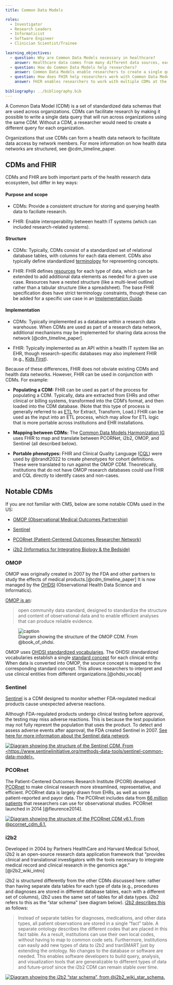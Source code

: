 ```yaml
---
title: Common Data Models

roles:
  - Investigator
  - Research Leaders
  - Informaticist
  - Software Engineer
  - Clinician Scientist/Trainee
  
learning_objectives:
  - question: Why are Common Data Models necessary in healthcare?
    answer: Healthcare data comes from many different data sources, each with their own data format. Analyzing data from multiple sources is difficult if each source formats the data differently. However, if the data sources agree to use a Common Data Model, analysis becomes much easier, and the data can be combined to provide a broader picture of the healthcare landscape.
  - question: How do Common Data Models help researchers?
    answer: Common Data Models enable researchers to create a single query to send to multiple partner organizations rather than create different queries for each organization. CDMs also enable the partner organizations to process the query internally so the researcher does not need to work directly with the raw data.
  - question: How does FHIR help researchers work with Common Data Models?
    answer: FHIR enables researchers to work with multiple CDMs at the same time. The Common Data Models Harmonization (CDMH) FHIR Implementation Guide maps FHIR resources to common CDMs, allowing researchers to easily work between multiple CDMs.
    
bibliography: ../bibliography.bib
---
```


A Common Data Model (CDM) is a set of standardized data schemas that are used across organizations. CDMs can facilitate research by making it possible to write a single data query that will run across organizations using the same CDM. Without a CDM, a researcher would need to create a different query for each organization.

Organizations that use CDMs can form a health data network to facilitate data access by network members. For more information on how health data networks are structured, see @cdm_timeline_paper.

## CDMs and FHIR

CDMs and FHIR are both important parts of the health research data ecosystem, but differ in key ways:

#### Purpose and scope

-   CDMs: Provide a consistent structure for storing and querying health data to faciliate research.

-   FHIR: Enable interoperability between health IT systems (which can included research-related systems).

#### Structure

-   CDMs: Typically, CDMs consist of a standardized set of relational database tables, with columns for each data element. CDMs also typically define standardized [terminology](terminology.qmd) for representing concepts.

-   FHIR: FHIR defines [resources](key-fhir-resources.qmd) for each type of data, which can be extended to add additional data elements as needed for a given use case. Resources have a nested structure (like a multi-level outline) rather than a tabular structure (like a spreadsheet). The base FHIR specification does have strict terminology constraints, though these can be added for a specific use case in an [Implementation Guide](data-modeling-reading-igs.qmd).

#### Implementation

-   CDMs: Typically implemented as a database within a research data warehouse. When CDMs are used as part of a research data network, additional mechanisms may be implemented for sharing data across the network [@cdm_timeline_paper].

-   FHIR: Typically implemented as an API within a health IT system like an EHR, though research-specific databases may also implement FHIR (e.g., [Kids First](https://kidsfirstdrc.org)).

Because of these differences, FHIR does not obviate existing CDMs and health data networks. However, FHIR can be used in conjunction with CDMs. For example:

-   **Populating a CDM:** FHIR can be used as part of the process for populating a CDM. Typically, data are extracted from EHRs and other clinical or billing systems, transformed into the CDM's format, and then loaded into the CDM database. (Note that this type of process is generally referred to as [ETL](https://en.wikipedia.org/wiki/Extract,_transform,_load) for Extract, Transform, Load.) FHIR can be used as the input into an ETL process, which may allow for ETL logic that is more portable across institutions and EHR installations.

-   **Mapping between CDMs:** The [Common Data Models Harmonization IG](http://hl7.org/fhir/us/cdmh/) uses FHIR to map and translate between PCORNet, i2b2, OMOP, and Sentinel (all described below).

-   **Portable phenotypes:** FHIR and Clinical Quality Language ([CQL](https://cql.hl7.org)) were used by @brandt2022 to create phenotypes for cohort definitions. These were translated to run against the OMOP CDM. Theoretically, institutions that do not have OMOP research databases could use FHIR and CQL directly to identify cases and non-cases.

## Notable CDMs

If you are not familiar with CMS, below are some notable CDMs used in the US:

-   [OMOP (Observational Medical Outcomes Partnership)](https://www.ohdsi.org/data-standardization/)

-   [Sentinel](https://www.sentinelinitiative.org/)

-   [PCORnet (Patient-Centered Outcomes Researcher Network)](https://pcornet.org/)

-   [i2b2 (Informatics for Integrating Biology & the Bedside)](https://www.i2b2.org/about/index.html)

### OMOP

OMOP was originally created in 2007 by the FDA and other partners to study the effects of medical products.[@cdm_timeline_paper] It is now managed by the [OHDSI](https://www.ohdsi.org/) (Observational Health Data Science and Informatics).

[OMOP is an](https://www.ohdsi.org/data-standardization/):

> open community data standard, designed to standardize the structure and content of observational data and to enable efficient analyses that can produce reliable evidence.

![Diagram showing the structure of the OMOP CDM. From @book_of_ohdsi.](images/image-1041728868.png){alt="caption" fig-alt="Diagram showing the structure of the OMOP CDM."}

OMOP uses [OHDSI standardized vocabularies](https://github.com/OHDSI/Vocabulary-v5.0/wiki). The OHDSI standardized vocabularies establish a single [standard concept](https://ohdsi.github.io/TheBookOfOhdsi/StandardizedVocabularies.html#standardConcepts) for each clinical entity. When data is converted into OMOP, the source concept is mapped to the corresponding standard concept. This allows researchers to interpret and use clinical entities from different organizations.[@ohdsi_vocab]

### Sentinel

[Sentinel](https://www.sentinelinitiative.org/methods-data-tools/sentinel-common-data-model) is a CDM designed to monitor whether FDA-regulated medical products cause unexpected adverse reactions.

Although FDA-regulated products undergo clinical testing before approval, the testing may miss adverse reactions. This is because the test population may not fully represnt the population that uses the product. To detect and assess adverse events after approval, the FDA created Sentinel in 2007. [See here for more information about the Sentinel data network](https://www.sentinelinitiative.org/about/how-sentinel-gets-its-data).

[![Diagram showing the structure of the Sentinel CDM. From <https://www.sentinelinitiative.org/methods-data-tools/sentinel-common-data-model>.](images/cdms_sentinel.png){.column-page-right fig-alt="Diagram describing the contents of the Sentinel CDM."}](https://www.sentinelinitiative.org/methods-data-tools/sentinel-common-data-model)

### PCORnet

The Patient-Centered Outcomes Research Institute (PCORI) developed [PCORnet](https://pcornet.org/news/pcornet-common-data-model/) to make clinical research more streamlined, representative, and efficient. PCORnet data is largely drawn from EHRs, as well as some patient-reported and payor data. The PCORnet includes data from [66 million patients](https://pcornet.org/wp-content/uploads/2022/01/PCORnet-An-Introduction-2022-01-0711.pdf) that researchers can use for observational studies. PCORnet launched in 2014 [@fleurence2014].

[![Diagram showing the structure of the PCORnet CDM v6.1. From @pcornet_cdm_6.1.](images/cdms_pcornet.png){.column-page-right fig-alt="Diagram showing the structure of the PCORnet CDM v6.1."}](https://pcornet.org/wp-content/uploads/2023/04/PCORnet-Common-Data-Model-v61-2023_04_031.pdf)

### i2b2

Developed in 2004 by Partners HealthCare and Harvard Medical School, i2b2 is an open-source research data application framework that "provides clinical and translational investigators with the tools necessary to integrate medical record and clinical research in the genomics age." [@i2b2_wiki_intro]

i2b2 is structured differently from the other CDMs discussed here: rather than having separate data tables for each type of data (e.g., procedures and diagnoses are stored in different database tables, each with a different set of columns), i2b2 uses the same set of tables for all data types. i2b2 refers to this as the "star schema" (see diagram below). [i2b2 describes this](https://community.i2b2.org/wiki/display/BUN/1.+Introduction) as follows:

> Instead of separate tables for diagnoses, medications, and other data types, all patient observations are stored in a single "fact" table. A separate ontology describes the different codes that are placed in this fact table. As a result, institutions can use their own local codes, without having to map to common code sets. Furthermore, institutions can easily add new types of data to i2b2 and tranSMART just by extending the ontology. No changes to the database or software are needed. This enables software developers to build query, analysis, and visualization tools that are generalizable to different types of data and future-proof since the i2b2 CDM can remain stable over time.

[![Diagram showing the i2b2 "star schema", from @i2b2_wiki_star_schema.](images/image-1891753576.png){fig-alt="Diagram showing the i2b2 \"star schema\"."}](https://community.i2b2.org/wiki/display/BUN/2.+Quick+Start+Guide)
